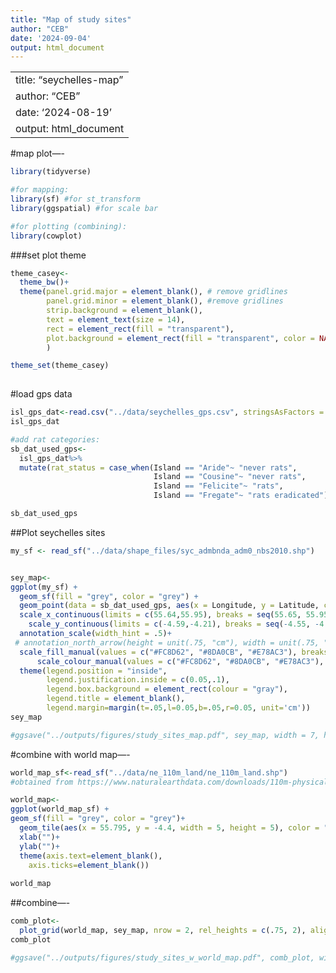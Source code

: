 ```yaml
---
title: "Map of study sites"
author: "CEB"
date: '2024-09-04'
output: html_document
---
```


---
title: "seychelles-map"
author: "CEB"
date: '2024-08-19'
output: html_document
---

#map plot----
```r
library(tidyverse)

#for mapping:
library(sf) #for st_transform
library(ggspatial) #for scale bar

#for plotting (combining):
library(cowplot)

```


###set plot theme
```r
theme_casey<-
  theme_bw()+
  theme(panel.grid.major = element_blank(), # remove gridlines
        panel.grid.minor = element_blank(), #remove gridlines
        strip.background = element_blank(), 
        text = element_text(size = 14),
        rect = element_rect(fill = "transparent"),  
        plot.background = element_rect(fill = "transparent", color = NA)
        )

theme_set(theme_casey) 
  
```


#load gps data
```r
isl_gps_dat<-read.csv("../data/seychelles_gps.csv", stringsAsFactors = TRUE) 
isl_gps_dat

#add rat categories:
sb_dat_used_gps<-
  isl_gps_dat%>%
  mutate(rat_status = case_when(Island == "Aride"~ "never rats",
                                Island == "Cousine"~ "never rats",
                                Island == "Felicite"~ "rats",
                                Island == "Fregate"~ "rats eradicated"))

sb_dat_used_gps

```



##Plot seychelles sites
```r
my_sf <- read_sf("../data/shape_files/syc_admbnda_adm0_nbs2010.shp")


sey_map<-
ggplot(my_sf) +
  geom_sf(fill = "grey", color = "grey") + 
  geom_point(data = sb_dat_used_gps, aes(x = Longitude, y = Latitude, color = rat_status), size = 2)+ 
  scale_x_continuous(limits = c(55.64,55.95), breaks = seq(55.65, 55.95, by = .1))+
    scale_y_continuous(limits = c(-4.59,-4.21), breaks = seq(-4.55, -4.2, by = .1))+
  annotation_scale(width_hint = .5)+
 # annotation_north_arrow(height = unit(.75, "cm"), width = unit(.75, "cm"), pad_y = unit(1, "cm"), pad_x = unit(1, "cm"))+
  scale_fill_manual(values = c("#FC8D62", "#8DA0CB", "#E78AC3"), breaks = c("rats", "rats eradicated", "never rats"), guide = "none")+
      scale_colour_manual(values = c("#FC8D62", "#8DA0CB", "#E78AC3"), breaks = c("rats", "rats eradicated", "never rats"))+
  theme(legend.position = "inside",
        legend.justification.inside = c(0.05,.1),
        legend.box.background = element_rect(colour = "gray"),
        legend.title = element_blank(),
        legend.margin=margin(t=.05,l=0.05,b=.05,r=0.05, unit='cm'))
sey_map

#ggsave("../outputs/figures/study_sites_map.pdf", sey_map, width = 7, height = 7)


```

#combine with world map----
```r
world_map_sf<-read_sf("../data/ne_110m_land/ne_110m_land.shp")
#obtained from https://www.naturalearthdata.com/downloads/110m-physical-vectors/, all maps on this website are under public domain

world_map<-
ggplot(world_map_sf) +
geom_sf(fill = "grey", color = "grey")+
  geom_tile(aes(x = 55.795, y = -4.4, width = 5, height = 5), color = "#66C2A5", fill = "#66C2A5", lwd = 1.1)+
  xlab("")+
  ylab("")+
  theme(axis.text=element_blank(), 
    axis.ticks=element_blank()) 
  
world_map


```

##combine----
```r
comb_plot<-
  plot_grid(world_map, sey_map, nrow = 2, rel_heights = c(.75, 2), align = "v")
comb_plot

#ggsave("../outputs/figures/study_sites_w_world_map.pdf", comb_plot, width = 7, height = 7)

```


